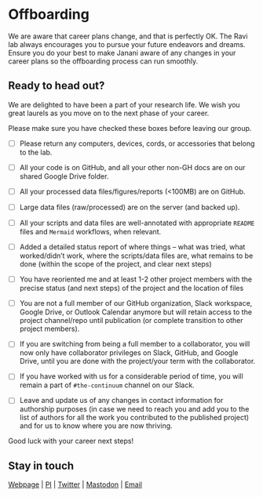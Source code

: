 # Offboarding

We are aware that career plans change, and that is perfectly OK. The Ravi lab always encourages you to pursue your future endeavors and dreams. Ensure you do your best to make Janani aware of any changes in your career plans so the offboarding process can run smoothly.

## Ready to head out?

We are delighted to have been a part of your research life. We wish you great laurels as you move on to the next phase of your career.

Please make sure you have checked these boxes before leaving our group.

-   [ ] Please return any computers, devices, cords, or accessories that belong to the lab.

-   [ ] All your code is on GitHub, and all your other non-GH docs are on our shared Google Drive folder.

-   [ ] All your processed data files/figures/reports (\<100MB) are on GitHub.

-   [ ] Large data files (raw/processed) are on the server (and backed up).

-   [ ] All your scripts and data files are well-annotated with appropriate `README` files and `Mermaid` workflows, when relevant.

-   [ ] Added a detailed status report of where things -- what was tried, what worked/didn't work, where the scripts/data files are, what remains to be done (within the scope of the project, and clear next steps)

-   [ ] You have reoriented me and at least 1-2 other project members with the precise status (and next steps) of the project and the location of files

-   [ ] You are not a full member of our GitHub organization, Slack workspace, Google Drive, or Outlook Calendar anymore but will retain access to the project channel/repo until publication (or complete transition to other project members).

-   [ ] If you are switching from being a full member to a collaborator, you will now only have collaborator privileges on Slack, GitHub, and Google Drive, until you are done with the project/your term with the collaborator.

-   [ ] If you have worked with us for a considerable period of time, you will remain a part of `#the-continuum` channel on our Slack.

-   [ ] Leave and update us of any changes in contact information for authorship purposes (in case we need to reach you and add you to the list of authors for all the work you contributed to the published project) and for us to know where you are now thriving.

Good luck with your career next steps!

## Stay in touch

[Webpage](https://jravilab.github.io) \| [PI](https://jravilab.github.io/#about) \| [Twitter](https://twitter.com/jravilab) \| [Mastodon](https://genomic.social/@jravilab) \| [Email](mailto:janani.ravi@cuanschutz.edu)
